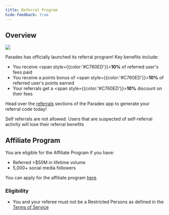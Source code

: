 ```yaml
---
title: Referral Program
hide-feedback: true
---
```


## Overview

<Frame>
<img src="../../../assets/Screenshot 2024-06-13 at 5.48.54 PM.png" />
</Frame>

Paradex has officially launched its referral program! Key benefits include:

* You receive <span style={{color:'#C760ED'}}>**10%**</span> of referred user's fees paid
* You receive a points bonus of <span style={{color:'#C760ED'}}>**10%**</span> of referred user's points earned
* Your referrals get a <span style={{color:'#C760ED'}}>**10%**</span> discount on their fees

Head over the [referrals](https://app.paradex.trade/referrals) sections of the Paradex app to generate your referral code today!

<Warning>
Self referrals are not allowed. Users that are suspected of self-referral activity will lose their referral benefits
</Warning>

## Affiliate Program

You are eligible for the Affiliate Program if you have:

* Referred >$50M in lifetime volume
* 5,000+ social media followers

You can apply for the affiliate program [here](https://forms.gle/T4UKjinSefnVgiJx8).

### Eligibility

* You and your referee must not be a Restricted Persons as defined in the [Terms of Service](https://www.paradex.trade/terms-of-service)
